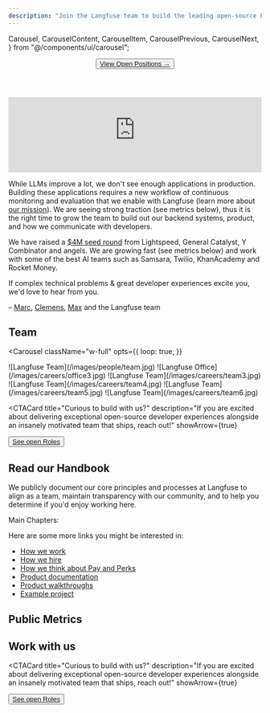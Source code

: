 ```yaml
---
description: "Join the Langfuse team to build the leading open-source LLM engineering platform"
---
```


  Carousel,
  CarouselContent,
  CarouselItem,
  CarouselPrevious,
  CarouselNext,
} from "@/components/ui/carousel";

<div className="md:container">
  <div className="flex flex-col items-center content-center text-center my-10 mb-20">
    <Header
      title="Building Langfuse"
      description="Join the team building the leading open-source LLM engineering platform"
      h="h1"
    />
    <Button asChild variant="default" size="lg">
      <a
        href="https://jobs.ashbyhq.com/langfuse"
        target="_blank"
        rel="noopener noreferrer"
      >
        View Open Positions →
      </a>
    </Button>
  </div>
</div>

<iframe
  width="100%"
  className="aspect-[16/9] rounded border w-full my-6"
  src="https://www.youtube-nocookie.com/embed/4eHFa1Gk2Gk"
  title="YouTube video player"
  frameBorder="0"
  allow="accelerometer; autoplay; clipboard-write; encrypted-media; gyroscope; picture-in-picture; web-share"
  referrerPolicy="strict-origin-when-cross-origin"
  allowFullScreen
></iframe>

While LLMs improve a lot, we don't see enough applications in production. Building these applications requires a new workflow of continuous monitoring and evaluation that we enable with Langfuse (learn more about [our mission](/handbook/chapters/mission)).
We are seeing strong traction (see metrics below), thus it is the right time to grow the team to build out our backend systems, product, and how we communicate with developers.

We have raised a [$4M seed round](/blog/announcing-our-seed-round) from Lightspeed, General Catalyst, Y Combinator and angels. We are growing fast (see metrics below) and work with some of the best AI teams such as Samsara, Twilio, KhanAcademy and Rocket Money.

If complex technical problems & great developer experiences excite you, we'd love to hear from you.

– [Marc](https://x.com/MarcKlingen), [Clemens](https://x.com/rawert), [Max](https://x.com/maxdeichmann) and the Langfuse team

## Team

<Carousel
  className="w-full"
  opts={{
    loop: true,
  }}
>
  <CarouselContent>
    <CarouselItem>
      <Frame fullWidth>![Langfuse Team](/images/people/team.jpg)</Frame>
    </CarouselItem>
    <CarouselItem>
      <Frame fullWidth>![Langfuse Office](/images/careers/office3.jpg)</Frame>
    </CarouselItem>
    <CarouselItem>
      <Frame fullWidth>![Langfuse Team](/images/careers/team3.jpg)</Frame>
    </CarouselItem>
    <CarouselItem>
      <Frame fullWidth>![Langfuse Team](/images/careers/team4.jpg)</Frame>
    </CarouselItem>
    <CarouselItem>
      <Frame fullWidth>![Langfuse Team](/images/careers/team5.jpg)</Frame>
    </CarouselItem>
    <CarouselItem>
      <Frame fullWidth>![Langfuse Team](/images/careers/team6.jpg)</Frame>
    </CarouselItem>
  </CarouselContent>
  <CarouselPrevious />
  <CarouselNext />
</Carousel>


<TeamMembers />

<CTACard
  title="Curious to build with us?"
  description="If you are excited about delivering exceptional open-source developer experiences alongside an insanely motivated team that ships, reach out!"
  showArrow={true}
>
  <Button asChild variant="default" size="sm">
    <a
      href="https://jobs.ashbyhq.com/langfuse"
      target="_blank"
      rel="noopener noreferrer"
    >
      See open Roles
    </a>
  </Button>
</CTACard>

## Read our Handbook

We publicly document our core principles and processes at Langfuse to align as a team, maintain transparency with our community, and to help you determine if you'd enjoy working here.

Main Chapters:


<ChapterIndex />

Here are some more links you might be interested in:

- [How we work](/handbook/how-we-work/principles)
- [How we hire](/handbook/how-we-hire)
- [How we think about Pay and Perks](/handbook/perks-and-pay)
- [Product documentation](/docs)
- [Product walkthroughs](/watch-demo)
- [Example project](/docs/demo)

## Public Metrics


<PublicMetricsDashboard />

## Work with us

<CTACard
  title="Curious to build with us?"
  description="If you are excited about delivering exceptional open-source developer experiences alongside an insanely motivated team that ships, reach out!"
  showArrow={true}
>
  <Button asChild variant="default" size="sm">
    <a
      href="https://jobs.ashbyhq.com/langfuse"
      target="_blank"
      rel="noopener noreferrer"
    >
      See open Roles
    </a>
  </Button>
</CTACard>
